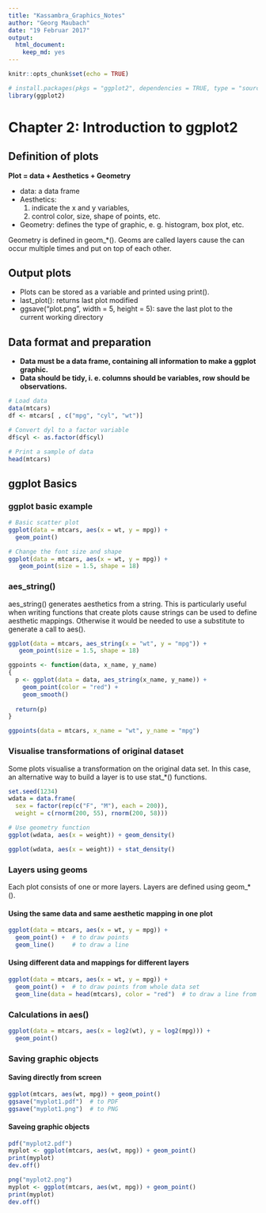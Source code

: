 ```yaml
---
title: "Kassambra_Graphics_Notes"
author: "Georg Maubach"
date: "19 Februar 2017"
output: 
  html_document: 
    keep_md: yes
---
```


```r
knitr::opts_chunk$set(echo = TRUE)
```

```r
# install.packages(pkgs = "ggplot2", dependencies = TRUE, type = "source")
library(ggplot2)
```

# Chapter 2: Introduction to ggplot2

## Definition of plots

**Plot = data + Aesthetics + Geometry**

- data: a data frame  
- Aesthetics:
    1. indicate the x and y variables,  
    2. control color, size, shape of points, etc.  
- Geometry: defines the type of graphic, e. g. histogram, box plot, etc.

Geometry is defined in geom_*(). Geoms are called layers cause the can occur multiple times and put on top of each other.

## Output plots

- Plots can be stored as a variable and printed using print().  
- last_plot(): returns last plot modified  
- ggsave("plot.png", width = 5, height = 5): save the last plot to the current working directory  

## Data format and preparation

- **Data must be a data frame, containing all information to make a ggplot graphic.**  
- **Data should be tidy, i. e. columns should be variables, row should be observations.**  

```r
# Load data
data(mtcars)
df <- mtcars[ , c("mpg", "cyl", "wt")]

# Convert dyl to a factor variable
df$cyl <- as.factor(df$cyl)

# Print a sample of data
head(mtcars)
```

## ggplot Basics
### ggplot basic example
```r
# Basic scatter plot
ggplot(data = mtcars, aes(x = wt, y = mpg)) +
  geom_point()

# Change the font size and shape
ggplot(data = mtcars, aes(x = wt, y = mpg)) +
   geom_point(size = 1.5, shape = 18)
```

### aes_string()
aes_string() generates aesthetics from a string. This is particularly useful when writing functions that create plots cause strings can be used to define aesthetic mappings. Otherwise it would be needed to use a substitute to generate a call to aes().

```r
ggplot(data = mtcars, aes_string(x = "wt", y = "mpg")) +
   geom_point(size = 1.5, shape = 18)

ggpoints <- function(data, x_name, y_name)
{
  p <- ggplot(data = data, aes_string(x_name, y_name)) +
    geom_point(color = "red") +
    geom_smooth()
  
  return(p)
}

ggpoints(data = mtcars, x_name = "wt", y_name = "mpg")
```

### Visualise transformations of original dataset
Some plots visualise a transformation on the original data set. In this case, an alternative way to build a layer is to use stat_*() functions.

```r
set.seed(1234)
wdata = data.frame(
  sex = factor(rep(c("F", "M"), each = 200)),
  weight = c(rnorm(200, 55), rnorm(200, 58)))

# Use geometry function
ggplot(wdata, aes(x = weight)) + geom_density()

ggplot(wdata, aes(x = weight)) + stat_density()
```

### Layers using geoms
Each plot consists of one or more layers. Layers are defined using geom_*().

#### Using the same data and same aesthetic mapping in one plot
```r
ggplot(data = mtcars, aes(x = wt, y = mpg)) +
  geom_point() +  # to draw points
  geom_line()     # to draw a line
```

#### Using different data and mappings for different layers
```r
ggplot(data = mtcars, aes(x = wt, y = mpg)) +
  geom_point() +  # to draw points from whole data set
  geom_line(data = head(mtcars), color = "red")  # to draw a line from a subset of data
```

### Calculations in aes()
```r
ggplot(data = mtcars, aes(x = log2(wt), y = log2(mpg))) +
  geom_point()
```

### Saving graphic objects
#### Saving directly from screen
```r
ggplot(mtcars, aes(wt, mpg)) + geom_point()
ggsave("myplot1.pdf")  # to PDF
ggsave("myplot1.png")  # to PNG
```

#### Saveing graphic objects
```r
pdf("myplot2.pdf")
myplot <- ggplot(mtcars, aes(wt, mpg)) + geom_point()
print(myplot)
dev.off()

png("myplot2.png")
myplot <- ggplot(mtcars, aes(wt, mpg)) + geom_point()
print(myplot)
dev.off()
```

